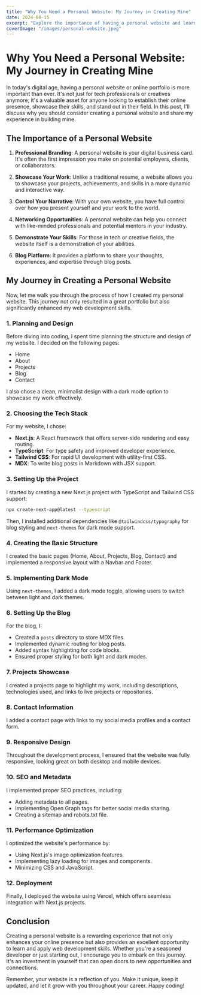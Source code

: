 ```yaml
---
title: "Why You Need a Personal Website: My Journey in Creating Mine"
date: 2024-08-15
excerpt: "Explore the importance of having a personal website and learn about the process of creating one using Next.js, React, and Tailwind CSS."
coverImage: "/images/personal-website.jpeg"
---
```


# Why You Need a Personal Website: My Journey in Creating Mine

In today's digital age, having a personal website or online portfolio is more important than ever. It's not just for tech professionals or creatives anymore; it's a valuable asset for anyone looking to establish their online presence, showcase their skills, and stand out in their field. In this post, I'll discuss why you should consider creating a personal website and share my experience in building mine.

## The Importance of a Personal Website

1. **Professional Branding**: A personal website is your digital business card. It's often the first impression you make on potential employers, clients, or collaborators.

2. **Showcase Your Work**: Unlike a traditional resume, a website allows you to showcase your projects, achievements, and skills in a more dynamic and interactive way.

3. **Control Your Narrative**: With your own website, you have full control over how you present yourself and your work to the world.

4. **Networking Opportunities**: A personal website can help you connect with like-minded professionals and potential mentors in your industry.

5. **Demonstrate Your Skills**: For those in tech or creative fields, the website itself is a demonstration of your abilities.

6. **Blog Platform**: It provides a platform to share your thoughts, experiences, and expertise through blog posts.

## My Journey in Creating a Personal Website

Now, let me walk you through the process of how I created my personal website. This journey not only resulted in a great portfolio but also significantly enhanced my web development skills.

### 1. Planning and Design

Before diving into coding, I spent time planning the structure and design of my website. I decided on the following pages:

- Home
- About
- Projects
- Blog
- Contact

I also chose a clean, minimalist design with a dark mode option to showcase my work effectively.

### 2. Choosing the Tech Stack

For my website, I chose:

- **Next.js**: A React framework that offers server-side rendering and easy routing.
- **TypeScript**: For type safety and improved developer experience.
- **Tailwind CSS**: For rapid UI development with utility-first CSS.
- **MDX**: To write blog posts in Markdown with JSX support.

### 3. Setting Up the Project

I started by creating a new Next.js project with TypeScript and Tailwind CSS support:

```bash
npx create-next-app@latest --typescript
```

Then, I installed additional dependencies like `@tailwindcss/typography` for blog styling and `next-themes` for dark mode support.

### 4. Creating the Basic Structure

I created the basic pages (Home, About, Projects, Blog, Contact) and implemented a responsive layout with a Navbar and Footer.

### 5. Implementing Dark Mode

Using `next-themes`, I added a dark mode toggle, allowing users to switch between light and dark themes.

### 6. Setting Up the Blog

For the blog, I:
- Created a `posts` directory to store MDX files.
- Implemented dynamic routing for blog posts.
- Added syntax highlighting for code blocks.
- Ensured proper styling for both light and dark modes.

### 7. Projects Showcase

I created a projects page to highlight my work, including descriptions, technologies used, and links to live projects or repositories.

### 8. Contact Information

I added a contact page with links to my social media profiles and a contact form.

### 9. Responsive Design

Throughout the development process, I ensured that the website was fully responsive, looking great on both desktop and mobile devices.

### 10. SEO and Metadata

I implemented proper SEO practices, including:
- Adding metadata to all pages.
- Implementing Open Graph tags for better social media sharing.
- Creating a sitemap and robots.txt file.

### 11. Performance Optimization

I optimized the website's performance by:
- Using Next.js's image optimization features.
- Implementing lazy loading for images and components.
- Minimizing CSS and JavaScript.

### 12. Deployment

Finally, I deployed the website using Vercel, which offers seamless integration with Next.js projects.

## Conclusion

Creating a personal website is a rewarding experience that not only enhances your online presence but also provides an excellent opportunity to learn and apply web development skills. Whether you're a seasoned developer or just starting out, I encourage you to embark on this journey. It's an investment in yourself that can open doors to new opportunities and connections.

Remember, your website is a reflection of you. Make it unique, keep it updated, and let it grow with you throughout your career. Happy coding!